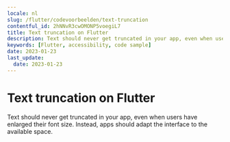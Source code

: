 ```yaml
---
locale: nl
slug: /flutter/codevoorbeelden/text-truncation
contentful_id: 2hNNvR3cwOMONP5voegiL7
title: Text truncation on Flutter
description: Text should never get truncated in your app, even when users have enlarged their font size.
keywords: [Flutter, accessibility, code sample]
date: 2023-01-23
last_update:
  date: 2023-01-23
---
```


# Text truncation on Flutter

Text should never get truncated in your app, even when users have enlarged their font size. Instead, apps should adapt the interface to the available space.

<CodeSample id="text-truncation" framework="flutter" locale="nl"/>
